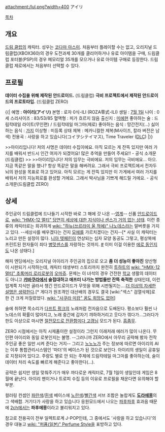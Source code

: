 attachment:/lul.png?width=400
アイリ

[[목차]]

== 개요 ==
[[드림 클럽]]의 캐릭터. 성우는 [[코다마 아스미]]. 처음부터 플레이할 수는 없고, 오리지널 드림클럽(XBOX360)의 경우 도전과제 30개를 클리어하거나 유료 아이템을 구매, 드림클럽 포터블(PSP)의 경우 메모리얼 35개를 모으거나 유료 아이템 구매로 등장한다. 드림클럽 제로에서는 처음부터 선택할 수 있다.

== 프로필 ==
'''데이터 수집을 위해 제작된 안드로이드.''' (드림클럽)
'''극비 프로젝트에서 제작된 안드로이드의 프로토타입.''' (드림클럽 ZERO)

{{|
예명 : '''아이리(アイリ)'''
본명 : 로자 0식-ILI (ROZA零式-ILI) 
생일 : [[7월 1일]]
나이 : 0세 
스리사이즈 : 83/53/85 
혈액형 : 피가 흐르지 않음 
출신지 : [[미에]]현
좋아하는 술 : 드림칵테일 라이트(무인편) / 드림칵테일 마그마(제로)
좋아하는 음식 : 망간전지(…) 
싫어하는 음식 : [[가지]] 
이상형 : 미등록 상태
제복 : 메카니컬한 제복(M사이즈, 칼라 버전은 남색)
전용곡 : 사랑을 하고 있습니다(コイヲシテイマス), Time Traveler ([[DLC]])
|}}

>>아이리입니다! 저의 사명은 데이터 수집이에요. 아직 모르는 게 잔뜩 있지만 여러 가지를 배워서 반드시 인간 여자가 되겠어요! 많은 추억을 만들어 주세요!! - 공식 소개문(드림클럽)
>>
>>아이리입니다! 저의 임무는 극비에요. 저의 임무는 극비에요… 아으. 지금 똑같은 말을 했나? 항상 똑같은 말을 해버려요. 그래서 극비 프로젝트에서 전자두뇌의 완성을 목표로 하고 있어요. 아직 모르는 게 잔뜩 있지만 이 가게에서 여러 가지를 배워서 저의 지능회로를 완성할 거에요. 그래서 박사님을 기쁘게 해드릴 거에요. - 공식 소개문(드림클럽 ZERO)

== 상세 ==
주인공이 드림클럽에 드나들기 시작한 바로 그 해에 갓 나온 --[[영계]]-- 신품 [[안드로이드]]로, [[wiki: "HMX-12 멀티" 당연히 세상에 대한 지식이나 센스가 거의 없는 상태]]. 이런 종류의 캐릭터로는 희귀하게 [[wiki: "하뉴(쓰르라미 울 적에)" 나노데스]]라는 말버릇을 가지고 있다. --세상사를 배우겠다는 건지 [[모에]]를 가르치겠다는 건지--[* 사실 이 캐릭터는 노리고 만든 설정이 많다. [[니아 텟페린]]이 연상되는 십자 모양 동공도 그렇고, 평상복에 프린트된 한자들이 죄다 [[병맛]]센스를 자랑하는 것까지. [http://aquarin.egloos.com/5072416 #] 이미 이걸 이용한 [[에로 동인지]]도 나온 상태다.]

해피 엔딩에서는 오리지널 아이리가 주인공의 집으로 오고 '''좀 더 성능이 좋아진''' 양산형이 시판되기 시작하는데, 캐릭터 태생부터 스토리까지 완전히 [[투하트]]의 [[wiki: "HMX-12 멀티" 초록머리 로리로봇]]의 [[오마쥬]]. 문제는 이 녀석의 경우 건전한 [[학교]] 생활의 데이터도 아니고 '''[[캬바쿠라]]에서 술접대하고 애프터 나가는 방법들만 잔뜩 축적한''' 상태인데, 이런 업계쪽 지식만 골라서 챙긴 안드로이드가 무엇을 위해 시판될지는….[[더 이상의 자세한 설명은 생략한다]].[* 게다가 원조격인 대선배의 경우도 결국 [wiki:"섹스" 검열삭제]로 한 건 크게 저질렀었다. [[wiki: "사쿠라 미캉" 꿈도 희망도 없어]]]


술에 취하면 목소리가 [[다프트 펑크]]의 노래처럼 전자음으로 도배된다. 평소보다 훨씬 나노데스의 확률이 많아지고, 노래 중간에 갑자기 꺄하하거리고 웃다가 꺾다가...그러다가 한도 이상으로 마시면 [http://www.youtube.com/watch?v=QNONSoUlAII 절전모드로 전환함미다 고갱님] 모드가 된다. [[흠좀무]].

ZERO 시점에서는 아직 시제품이란 설정이라 그런지 이래저래 에러가 많이 나온다. 무인편 아이리와 동일 로봇인지는 불명. --그러니까 ZERO에서 아무리 공략해 봤자 전작 주인공 좋은 일만 시켜 준다는 거지-- 그리고 [[노노노]]가 주는 정보에 따르면 아이리의 AI는 이후 통합관리시스템인 '마더'의 베이스가 된 것으로 보인다. 아이리의 생일이 공휴일로 지정되어 있다고. 주량도 별로 안 되는 주제에 드림칵테일 마그마를 좋아하는데, 술이 데이터 처리 속도를 빠르게 해준다고 좋아한다(…).

공략은 쉽지만 생일 맞춰주기가 매우 까다로운 캐릭터로, 7월 1일이 생일인데 게임은 8월에 끝난다. 아이리 팬이거나 트로피 수집 등의 이유로 프로필을 채운다면 유의해야 할 부분.

컬러링 컨셉인 [[파란색]]/[[흰색]] 베이스에 [[노란색]]/[[빨간색]] 서브 조합은 놀랍게도 '''[[도라에몽]]'''의 그 색배합. 거기다가 사랑을 하고 있습니다 응원모드에서 나오는 [[파후파후]] 효과음 때문에 [[2ch]]에서는 '''파후에몽'''이라고 불리워지고 있다.

참고로 전용곡이 전부 일렉트로계 J-POP인데, 그 중에서도 '사랑을 하고 있습니다'의 경우 대놓고 [[wiki: "퍼퓸(일본)" Perfume Style]]을 표방하고 있다.
